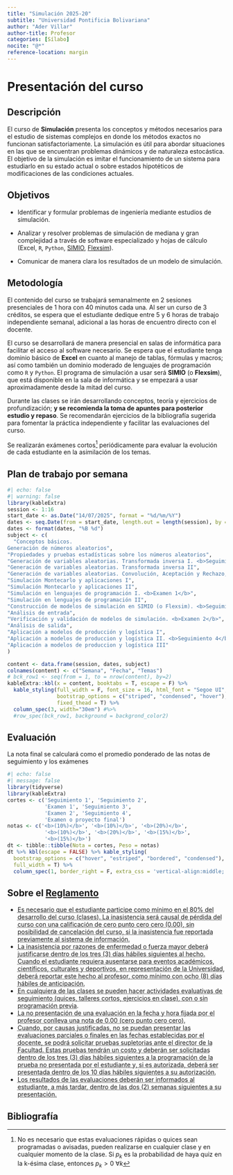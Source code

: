 ```yaml
---
title: "Simulación 2025-20"
subtitle: "Universidad Pontificia Bolivariana"
author: "Ader Villar"
author-title: Profesor
categories: [Sílabo]
nocite: "@*"
reference-location: margin
---
```


# Presentación del curso

## Descripción

El curso de **Simulación** presenta los conceptos y métodos necesarios para el estudio de sistemas complejos en donde los métodos exactos no funcionan satisfactoriamente. La simulación es útil para abordar situaciones en las que se encuentran problemas dinámicos y de naturaleza estocástica. El objetivo de la simulación es imitar el funcionamiento de un sistema para estudiarlo en su estado actual o sobre estados hipotéticos de modificaciones de las condiciones actuales.


## Objetivos 

+ Identificar y formular problemas de ingeniería mediante estudios de simulación.

+ Analizar y resolver problemas de simulación de mediana y gran complejidad a través de software especializado y hojas de cálculo (Excel, `R`, `Python`, [SIMIO](https://www.simio.com/index.php){target="_blank"}, [Flexsim](https://www.flexsim.com/){target="_blank"}).

+ Comunicar de manera clara los resultados de un modelo de simulación.

## Metodología

El contenido del curso se trabajará semanalmente en 2 sesiones presenciales de 1 hora con 40 minutos cada una. Al ser un curso de 3 créditos, se espera que el estudiante dedique entre 5 y 6 horas de trabajo independiente semanal, adicional a las horas de encuentro directo con el docente.

El curso se desarrollará de manera presencial en salas de informática para facilitar el acceso al software necesario. Se espera que el estudiante tenga dominio básico de **Excel** en cuanto al manejo de tablas, fórmulas y macros; así como también un dominio moderado de lenguajes de programación como `R` y `Python`. El programa de simulación a usar será **SIMIO** (o **Flexsim**), que está disponible en la sala de informática y se empezará a usar aproximadamente desde la mitad del curso.

Durante las clases se irán desarrollando conceptos, teoría y ejercicios de profundización; **y se recomienda la toma de apuntes para posterior estudio y repaso**. Se recomendarán ejercicios de la bibliografía sugerida para fomentar la práctica independiente y facilitar las evaluaciones del curso.

Se realizarán exámenes cortos^[No es necesario que estas evaluaciones rápidas o quices sean programadas o avisadas, pueden realizarse en cualquier clase y en cualquier momento de la clase. Si $p_k$ es la probabilidad de haya quiz en la k-ésima clase, entonces $p_k>0 \ \forall k$] periódicamente para evaluar la evolución de cada estudiante en la asimilación de los temas.


## Plan de trabajo por semana

```r
#| echo: false
#| warning: false
library(kableExtra)
session <- 1:16
start_date <- as.Date("14/07/2025", format = "%d/%m/%Y")
dates <- seq.Date(from = start_date, length.out = length(session), by = "week")
dates <- format(dates, "%B %d")
subject <- c(
  "Conceptos básicos.
Generación de números aleatorios",
"Propiedades y pruebas estadísticas sobre los números aleatorios",
"Generación de variables aleatorias. Transformada inversa I. <b>Seguimiento 1</b>",
"Generación de variables aleatorias. Transformada inversa II",
"Generación de variables aleatorias. Convolución, Aceptación y Rechazo, Transformada directa. <b>Seguimiento 2</b>",
"Simulación Montecarlo y aplicaciones I",
"Simulación Montecarlo y aplicaciones II",
"Simulación en lenguajes de programación I. <b>Examen 1</b>",
"Simulación en lenguajes de programación II",
"Construcción de modelos de simulación en SIMIO (o Flexsim). <b>Seguimiento 3</b>",
"Análisis de entrada",
"Verificación y validación de modelos de simulación. <b>Examen 2</b>",
"Análisis de salida",
"Aplicación a modelos de producción y logística I",
"Aplicación a modelos de produccion y logística II. <b>Seguimiento 4</b>",
"Aplicación a modelos de produccion y logística III"
)

content <- data.frame(session, dates, subject)
colnames(content) <- c("Semana", "Fecha", "Temas")
# bck_row1 <- seq(from = 1, to = nrow(content), by=2)
kableExtra::kbl(x = content, booktabs = T, escape = F) %>%
  kable_styling(full_width = F, font_size = 16, html_font = "Segoe UI", 
                bootstrap_options = c("striped", "condensed", "hover"),
                fixed_thead = T) %>% 
  column_spec(3, width="30em") #%>% 
  #row_spec(bck_row1, background = backgrond_color2)

```


## Evaluación

La nota final se calculará como el promedio ponderado de las notas de seguimiento y los exámenes

:::{#eval}
```r
#| echo: false
#| message: false
library(tidyverse)
library(kableExtra)
cortes <- c('Seguimiento 1', 'Seguimiento 2',
            'Examen 1', 'Seguimiento 3',
            'Examen 2', 'Seguimiento 4',
            'Examen o proyecto final')
notas <- c('<b>(10%)</b>', '<b>(10%)</b>', '<b>(20%)</b>',
            '<b>(10%)</b>', '<b>(20%)</b>', '<b>(15%)</b>',
            '<b>(15%)</b>')
dt <- tibble::tibble(Nota = cortes, Peso = notas)
dt %>% kbl(escape = FALSE) %>% kable_styling(
  bootstrap_options = c("hover", "estriped", "bordered", "condensed"),
  full_width = T) %>% 
  column_spec(1, border_right = F, extra_css = 'vertical-align:middle;')
```
:::

## Sobre el [Reglamento](https://gconocimiento.upb.edu.co/gesdoc/Informacin%20Institucional/Reglamento%20Estudiantes%20Pregrado.pdf){target="_blank"}

+ <abbr title="Artículo 41">Es necesario que el estudiante participe como mínimo en el 80% del desarrollo del curso (clases). La inasistencia será causal de pérdida del curso con una calificación de cero punto cero cero (0.00), sin posibilidad de cancelación del curso, si la inasistencia fue reportada previamente al sistema de información.</abbr>
+ <abbr title="Artículo 41">La inasistencia por razones de enfermedad o fuerza mayor deberá justificarse
dentro de los tres (3) días hábiles siguientes al hecho. Cuando el estudiante
requiera ausentarse para eventos académicos, científicos, culturales y
deportivos, en representación de la Universidad, deberá reportar este hecho al
profesor, como mínimo con ocho (8) días hábiles de anticipación.</abbr>
+ <abbr title="Artículo 34, literal a">En cualquiera de las clases se pueden hacer actividades evaluativas de seguimiento (quices, talleres cortos, ejercicios en clase), con o sin programación previa</abbr>.
+ <abbr title="Artículo 35, literal e">La no presentación de una evaluación en la fecha y hora fijada por el profesor conlleva una nota de 0.00 (cero punto cero cero).</abbr>
+ <abbr title="Artículo 35, parágrafo">Cuando, por causas justificadas, no se puedan presentar las evaluaciones parciales o finales en las fechas establecidas por el docente, se podrá solicitar pruebas supletorias ante el director de la Facultad. Estas pruebas tendrán un costo y deberán ser solicitadas dentro de los tres (3) días hábiles siguientes a la programación de la prueba no presentada por el estudiante y, si es autorizada, deberá ser presentada dentro de los 10 días hábiles siguientes a su autorización.</abbr> 
+ <abbr title="Artículo 34, parágrafo 2">Los resultados de las evaluaciones deberán ser informados al estudiante, a más
tardar, dentro de las dos (2) semanas siguientes a su presentación.</abbr>

## Bibliografía

:::{#refs}
:::


